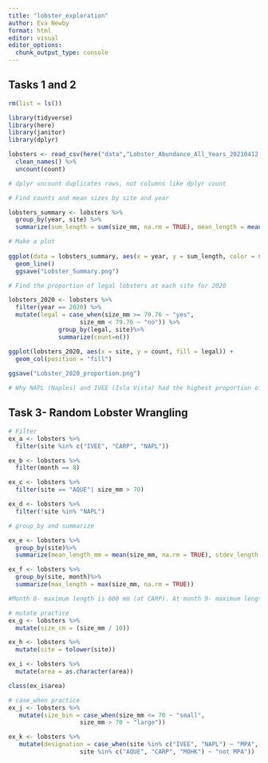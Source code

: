 ```yaml
---
title: "lobster_exploration"
author: Eva Newby
format: html
editor: visual
editor_options: 
  chunk_output_type: console
---
```


## Tasks 1 and 2
```r
rm(list = ls())

library(tidyverse)
library(here)
library(janitor)
library(dplyr)

lobsters <- read_csv(here("data","Lobster_Abundance_All_Years_20210412.csv"), na = c("-99999", "")) %>% 
  clean_names() %>% 
  uncount(count)

# dplyr uncount duplicates rows, not columns like dplyr count

# Find counts and mean sizes by site and year

lobsters_summary <- lobsters %>%
  group_by(year, site) %>%
  summarize(sum_length = sum(size_mm, na.rm = TRUE), mean_length = mean(size_mm, na.rm = TRUE))

# Make a plot
  
ggplot(data = lobsters_summary, aes(x = year, y = sum_length, color = site))+
  geom_line() 
  ggsave("Lobster_Summary.png")

# Find the proportion of legal lobsters at each site for 2020

lobsters_2020 <- lobsters %>%
  filter(year == 2020) %>%
  mutate(legal = case_when(size_mm >= 79.76 ~ "yes",
                    size_mm < 79.76 ~ "no")) %>%
              group_by(legal, site)%>%
              summarize(count=n())

ggplot(lobsters_2020, aes(x = site, y = count, fill = legal)) +
  geom_col(position = "fill")
  
ggsave("Lobster_2020_proportion.png")

# Why NAPL (Naples) and IVEE (Isla Vista) had the highest proportion of legal lobsters: They're protected areas.
```

## Task 3- Random Lobster Wrangling
```r
# Filter
ex_a <- lobsters %>%
  filter(site %in% c("IVEE", "CARP", "NAPL"))

ex_b <- lobsters %>%
  filter(month == 8)

ex_c <- lobsters %>%
  filter(site == "AQUE"| size_mm > 70)

ex_d <- lobsters %>%
  filter(!site %in% "NAPL")

# group_by and summarize 

ex_e <- lobsters %>%
  group_by(site)%>%
  summarize(mean_length_mm = mean(size_mm, na.rm = TRUE), stdev_length = sd(size_mm, na.rm = TRUE))

ex_f <- lobsters %>%
  group_by(site, month)%>%
  summarize(max_length = max(size_mm, na.rm = TRUE))

#Month 8- maximum length is 600 mm (at CARP). At month 9- maximum length is 107 mm (IVEE).

# mutate practice
ex_g <- lobsters %>%
  mutate(size_cm = (size_mm / 10))

ex_h <- lobsters %>%
  mutate(site = tolower(site))

ex_i <- lobsters %>% 
  mutate(area = as.character(area))

class(ex_i$area)

# case_when practice
ex_j <- lobsters %>%
   mutate(size_bin = case_when(size_mm <= 70 ~ "small",
                    size_mm > 70 ~ "large")) 

ex_k <- lobsters %>%
   mutate(designation = case_when(site %in% c("IVEE", "NAPL") ~ "MPA",
                    site %in% c("AQUE", "CARP", "MOHK") ~ "not MPA"))
              

```

